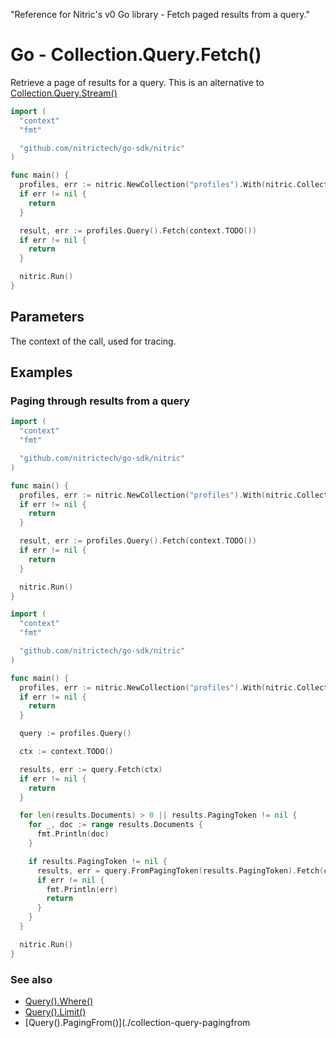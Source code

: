   "Reference for Nitric's v0 Go library - Fetch paged results from a query."

# Go - Collection.Query.Fetch()

Retrieve a page of results for a query. This is an alternative to [Collection.Query.Stream()](./collection-query-stream)

```go
import (
  "context"
  "fmt"

  "github.com/nitrictech/go-sdk/nitric"
)

func main() {
  profiles, err := nitric.NewCollection("profiles").With(nitric.CollectionReading, nitric.CollectionWriting, nitric.CollectionDeleting)
  if err != nil {
    return
  }

  result, err := profiles.Query().Fetch(context.TODO())
  if err != nil {
    return
  }

  nitric.Run()
}
```

## Parameters

<Properties>
  <Property name="ctx" required type="context">
    The context of the call, used for tracing.
  </Property>
</Properties>

## Examples

### Paging through results from a query

```go
import (
  "context"
  "fmt"

  "github.com/nitrictech/go-sdk/nitric"
)

func main() {
  profiles, err := nitric.NewCollection("profiles").With(nitric.CollectionReading, nitric.CollectionWriting, nitric.CollectionDeleting)
  if err != nil {
    return
  }

  result, err := profiles.Query().Fetch(context.TODO())
  if err != nil {
    return
  }

  nitric.Run()
}
```

```go
import (
  "context"
  "fmt"

  "github.com/nitrictech/go-sdk/nitric"
)

func main() {
  profiles, err := nitric.NewCollection("profiles").With(nitric.CollectionReading)
  if err != nil {
    return
  }

  query := profiles.Query()

  ctx := context.TODO()

  results, err := query.Fetch(ctx)
  if err != nil {
    return
  }

  for len(results.Documents) > 0 || results.PagingToken != nil {
    for _, doc := range results.Documents {
      fmt.Println(doc)
    }

    if results.PagingToken != nil {
      results, err = query.FromPagingToken(results.PagingToken).Fetch(ctx)
      if err != nil {
        fmt.Println(err)
        return
      }
    }
  }

  nitric.Run()
}
```

### See also

- [Query().Where()](./collection-query-where)
- [Query().Limit()](./collection-query-limit)
- [Query().PagingFrom()](./collection-query-pagingfrom
